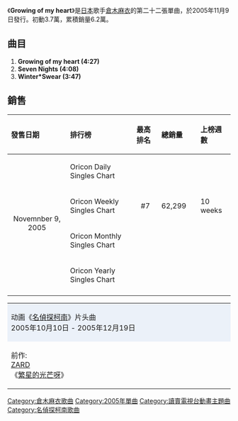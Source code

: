 {{Single infobox
| Name = Growing of my heart
| Artist = [[倉木麻衣|倉木麻衣]]
| from Album = [[DIAMOND_WAVE|DIAMOND WAVE]]
| B-side         = Seven Nights<br />Winter*Swear
| Released = 2005年11月9日
| Format = CD, [[Maxi_Single|Maxi Single]]
| Genre = [[J-Pop|J-Pop]]
| Length = 12分22秒
| Label = [[GIZA_studio|GIZA studio]]
| Writer         = [[倉木麻衣|倉木麻衣]]<br />[[大野愛果|大野愛果]]<br />Cybersound
| Producer = [[倉木麻衣|倉木麻衣]]<br />[[長戸大幸|長戸大幸]]
| Chart position = * 週間最高順位7位（[[oricon|oricon]]）
| Last single    = [[P.S♡MY_SUNSHINE|P.S♡MY SUNSHINE]]<br />（2005年）
| This single    = '''Growing of my heart'''<br />（2005年）
| Next single    = [[Best_Of_Hero|Best Of Hero]]<br />（2006年）
}}

《'''Growing of my heart'''》是[[日本|日本]]歌手[[倉木麻衣|倉木麻衣]]的第二十二張單曲，於2005年11月9日發行。初動3.7萬，累積銷量6.2萬。

== 曲目 ==
#'''Growing of my heart (4:27) '''
#'''Seven Nights (4:08) ''' 
#'''Winter*Swear (3:47) '''

== 銷售 ==

{| class="wikitable" width="600px"
|- bgcolor="#CCCCCC"
!align="left"|發售日期
!align="left"|排行榜
!align="left"|最高排名
!align="left"|總銷量
!align="left"|上榜週數
|-
|align="center" rowspan="4"|Novemnber 9, 2005
|align="left"|Oricon Daily Singles Chart
|align="center"|
|align="left"|
|align="left"|
|-
|align="left"|Oricon Weekly Singles Chart
|align="center"|#7
|align="left"| 62,299　
|align="left"| 10 weeks
|-
|align="left"|Oricon Monthly Singles Chart
|align="center"|
|align="left"|
|align="left"|
|-
|align="left"|Oricon Yearly Singles Chart
|align="center"| 
|align="left"|
|align="left"|
|-
|}

{| border="2" cellspacing="0" style="margin-left: auto; margin-right: auto;"
|- style="text-align: center;"
|colspan="3" style="background-color: #EBF1F9;"|动画《[[名侦探柯南_(动画)|名偵探柯南]]》片头曲<br />2005年10月10日 - 2005年12月19日
|- style="text-align: center; font-size: smaller;"
| style="width: 30%;"|前作:<br />[[ZARD|ZARD]]<br />《[[繁星的光芒呀／宛如等待夏日的风帆|繁星的光芒呀]]》
| style="width: 40%;"|[[倉木麻衣|倉木麻衣]]<br />《'''Growing of my heart'''》
| style="width: 30%;"|次作:<br />[[B'z|B'z]]<br />《[[冲动_(B'z单曲)|冲动]]》
|}

{{Kuraki Mai}}

[[Category:倉木麻衣歌曲|Category:倉木麻衣歌曲]]
[[Category:2005年單曲|Category:2005年單曲]]
[[Category:讀賣電視台動畫主題曲|Category:讀賣電視台動畫主題曲]]
[[Category:名偵探柯南歌曲|Category:名偵探柯南歌曲]]